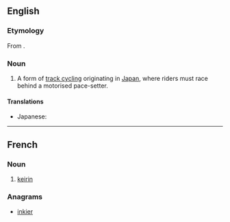 ==English==
{{wikipedia}}

===Etymology===
From {{etyl|ja}} {{term|競輪|lang=ja}}.

===Noun===
{{en-noun|s|-}}

# {{cycling}} A form of [[track cycling]] originating in [[Japan]], where riders must race behind a motorised pace-setter.

====Translations====
{{trans-top|form of track cyclling}}
* Japanese: {{t|ja|競輪}}
{{trans-mid}}
{{trans-bottom}}

----
==French==
===Noun===
{{fr-noun|m}}
# {{cycling|lang=fr}} [[#English|keirin]]

===Anagrams===
* [[inkier#English|inkier]]